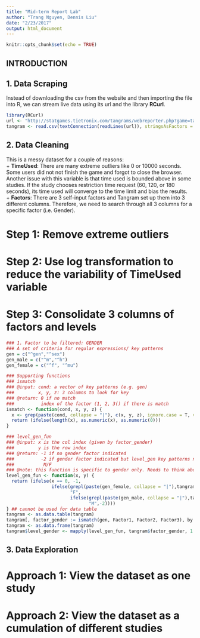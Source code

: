 ```yaml
---
title: "Mid-term Report Lab"
author: "Trang Nguyen, Dennis Liu"
date: "2/23/2017"
output: html_document
---
```


```r
knitr::opts_chunk$set(echo = TRUE)
```

## INTRODUCTION

## 1. Data Scraping
Instead of downloading the csv from the website and then importing the file into R, we can stream live data using its url and the library __RCurl__.    
```r
library(RCurl)
url <- "http://statgames.tietronix.com/tangrams/webreporter.php?game=tangrams&groupID=&winlose=both&random=false&rows=&type=csv"
tangram <- read.csv(textConnection(readLines(url)), stringsAsFactors = F)
```


## 2. Data Cleaning
This is a messy dataset for a couple of reasons:  
+ __TimeUsed__: There are many extreme outliers like 0 or 10000 seconds. Some users did not not finish the game and forgot to close the browser. Another issue with this variable is that time used is bounded above in some studies. If the study chooses restriction time request (60, 120, or 180 seconds), its time used will converge to the time limit and bias the results.  
+ __Factors__: There are 3 self-input factors and Tangram set up them into 3 different columns. Therefore, we need to search through all 3 columns for a specific factor (i.e. Gender).  

# Step 1: Remove extreme outliers

# Step 2: Use log transformation to reduce the variability of __TimeUsed__ variable  

# Step 3: Consolidate 3 columns of factors and levels

```r
### 1. Factor to be filtered: GENDER
### A set of criteria for regular expressions/ key patterns
gen = c("^gen","^sex")
gen_male = c("^m","^h")
gen_female = c("^f", "^mu")

### Supporting functions
### ismatch
### @input: cond: a vector of key patterns (e.g. gen)
###         x, y, z: 3 columns to look for key
### @return: 0 if no match
###          index of the factor (1, 2, 3() if there is match
ismatch <- function(cond, x, y, z) {
  x <- grep(paste(cond, collapse = "|"), c(x, y, z), ignore.case = T, value = FALSE)
  return (ifelse(length(x), as.numeric(x), as.numeric(0)))
}

### level_gen_fun
### @input: x is the col index (given by factor_gender)
###         y is the row index
### @return: -1 if no gender factor indicated
###          -2 if gender factor indicated but level_gen key patterns not matched (require future manual check)
###           M/F
### @note: this function is specific to gender only. Needs to think about how to generalize it. 
level_gen_fun <- function(x, y) {
  return (ifelse(x == 0, -1, 
                 ifelse(grepl(paste(gen_female, collapse = "|"),tangram[y,2*x+3], ignore.case = T),
                        "F", 
                        ifelse(grepl(paste(gen_male, collapse = "|"),tangram[y,2*x+3], ignore.case = T),
                               "M",-2))))
} ## cannot be used for data table
tangram <- as.data.table(tangram)
tangram[, factor_gender := ismatch(gen, Factor1, Factor2, Factor3), by = 1:nrow(tangram)]
tangram <- as.data.frame(tangram)
tangram$level_gender <- mapply(level_gen_fun, tangram$factor_gender, 1:nrow(tangram), SIMPLIFY = T)
```

## 3. Data Exploration
# Approach 1: View the dataset as one study

# Approach 2: View the dataset as a cumulation of different studies 



